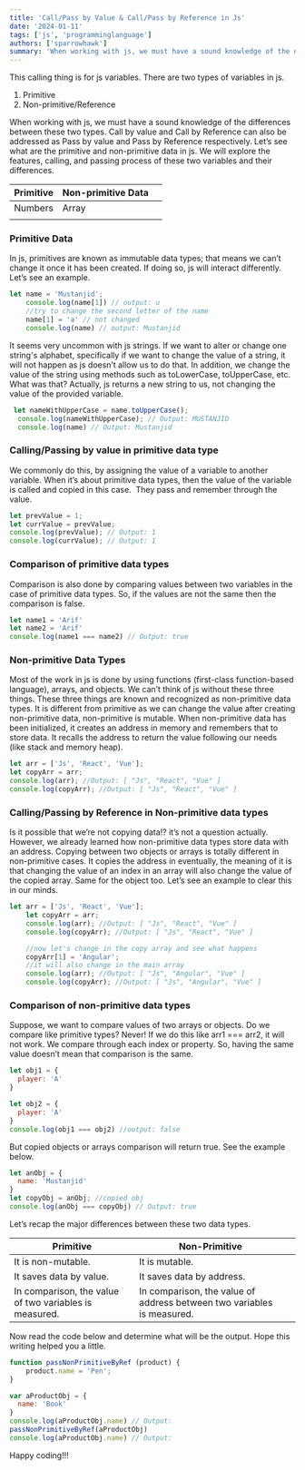 ```yaml
---
title: 'Call/Pass by Value & Call/Pass by Reference in Js'
date: '2024-01-11'
tags: ['js', 'programminglanguage']
authors: ['sparrowhawk']
summary: 'When working with js, we must have a sound knowledge of the differences between these two types. Call by value and Call by Reference can also be addressed as Pass by value and Pass by Reference respectively.'
---
```


This calling thing is for js variables. There are two types of variables in js.

1. Primitive
2. Non-primitive/Reference

When working with js, we must have a sound knowledge of the differences between these two types. Call by value and Call by Reference can also be addressed as Pass by value and Pass by Reference respectively. Let’s see what are the primitive and non-primitive data in js. We will explore the features, calling, and passing process of these two variables and their differences.

| Primitive | **Non-primitive Data** |   |
| --------- | ---------------------- | - |
| Numbers   | Array                  |   |
|           |                        |   |

### Primitive Data

In js, primitives are known as immutable data types; that means we can’t change it once it has been created. If doing so, js will interact differently. Let’s see an example.

```js
let name = 'Mustanjid';
    console.log(name[1]) // output: u
    //try to change the second letter of the name
    name[1] = 'a' // not changed
    console.log(name) // output: Mustanjid
```

It seems very uncommon with js strings. If we want to alter or change one string's alphabet, specifically if we want to change the value of a string, it will not happen as js doesn’t allow us to do that. In addition, we change the value of the string using methods such as toLowerCase, toUpperCase, etc. What was that? Actually, js returns a new string to us, not changing the value of the provided variable.

```js
 let nameWithUpperCase = name.toUpperCase();
  console.log(nameWithUpperCase); // Output: MUSTANJID
  console.log(name) // Output: Mustanjid
```

### Calling/Passing by value in primitive data type

We commonly do this, by assigning the value of a variable to another variable. When it’s about primitive data types, then the value of the variable is called and copied in this case.  They pass and remember through the value.

```js
let prevValue = 1;
let currValue = prevValue;
console.log(prevValue); // Output: 1
console.log(currValue); // Output: 1
```

### Comparison of primitive data types

Comparison is also done by comparing values between two variables in the case of primitive data types. So, if the values are not the same then the comparison is false.

```js
let name1 = 'Arif'
let name2 = 'Arif'
console.log(name1 === name2) // Output: true
```

### Non-primitive Data Types

Most of the work in js is done by using functions (first-class function-based language), arrays, and objects. We can’t think of js without these three things. These three things are known and recognized as non-primitive data types. It is different from primitive as we can change the value after creating non-primitive data, non-primitive is mutable. When non-primitive data has been initialized, it creates an address in memory and remembers that to store data. It recalls the address to return the value following our needs  (like stack and memory heap).

```js
let arr = ['Js', 'React', 'Vue'];
let copyArr = arr;
console.log(arr); //Output: [ "Js", "React", "Vue" ]
console.log(copyArr); //Output: [ "Js", "React", "Vue" ]
```

### Calling/Passing by Reference in Non-primitive data types

Is it possible that we’re not copying data!? it’s not a question actually. However, we already learned how non-primitive data types store data with an address. Copying between two objects or arrays is totally different in non-primitive cases. It copies the address in eventually, the meaning of it is that changing the value of an index in an array will also change the value of the copied array. Same for the object too. Let’s see an example to clear this in our minds.

```js
let arr = ['Js', 'React', 'Vue'];
    let copyArr = arr;
    console.log(arr); //Output: [ "Js", "React", "Vue" ]
    console.log(copyArr); //Output: [ "Js", "React", "Vue" ]

    //now let's change in the copy array and see what happens
    copyArr[1] = 'Angular';
    //it will also change in the main array
    console.log(arr); //Output: [ "Js", "Angular", "Vue" ]
    console.log(copyArr); //Output: [ "Js", "Angular", "Vue" ]
```

### Comparison of non-primitive data types

Suppose, we want to compare values of two arrays or objects. Do we compare like primitive types? Never! If we do this like arr1 === arr2, it will not work. We compare through each index or property. So, having the same value doesn’t mean that comparison is the same. 

```js
let obj1 = {
  player: 'A'
}

let obj2 = {
  player: 'A'
}
console.log(obj1 === obj2) //output: false
```

But copied objects or arrays comparison will return true. See the example below.

```js
let anObj = {
  name: 'Mustanjid'
}
let copyObj = anObj; //copied obj
console.log(anObj === copyObj) // Output: true
```

Let’s recap the major differences between these two data types.

| Primitive                                              | Non-Primitive                                                          |   |
| ------------------------------------------------------ | ---------------------------------------------------------------------- | - |
| It is non-mutable.                                     | It is mutable.                                                         |   |
| It saves data by value.                                | It saves data by address.                                              |   |
| In comparison, the value of two variables is measured. | In comparison, the value of address between two variables is measured. |   |

Now read the code below and determine what will be the output. Hope this writing helped you a little.

```js
function passNonPrimitiveByRef (product) {
    product.name = 'Pen';
}

var aProductObj = {
  name: 'Book'
}
console.log(aProductObj.name) // Output: 
passNonPrimitiveByRef(aProductObj)
console.log(aProductObj.name) // Output:
```

Happy coding!!!